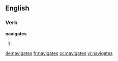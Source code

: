 ==English==

===Verb===
'''navigates'''

# {{en-third-person singular of|navigate}}

[[de:navigates]]
[[fr:navigates]]
[[oc:navigates]]
[[vi:navigates]]